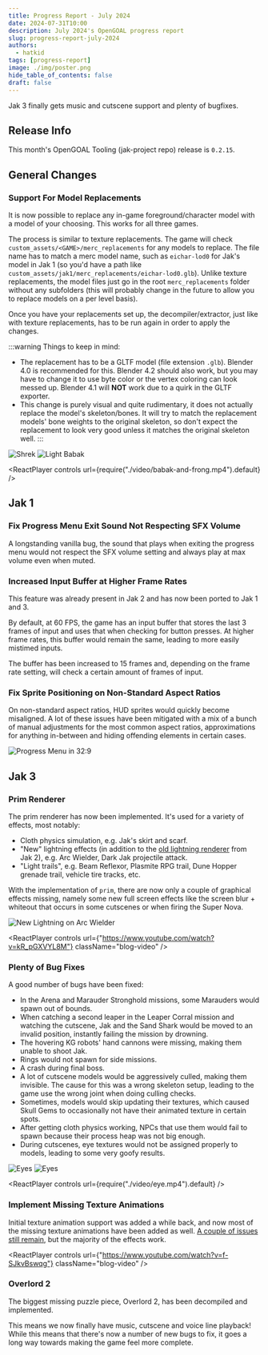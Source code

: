 ```yaml
---
title: Progress Report - July 2024
date: 2024-07-31T10:00
description: July 2024's OpenGOAL progress report
slug: progress-report-july-2024
authors:
  - hatkid
tags: [progress-report]
image: ./img/poster.png
hide_table_of_contents: false
draft: false
---
```


<head>
  <meta name="twitter:card" content="summary_large_image" />
</head>

Jak 3 finally gets music and cutscene support and plenty of bugfixes.

<!--truncate-->

## Release Info

This month's OpenGOAL Tooling (jak-project repo) release is `0.2.15`.

<div className="row markdownMarginBottom">
  <div className="col col--12">
    <LauncherDownloadLink />
  </div>
</div>

## General Changes

### Support For Model Replacements <PRLink href="https://github.com/open-goal/jak-project/pull/3597"/>

It is now possible to replace any in-game foreground/character model with a model of your choosing. This works for all three games.

The process is similar to texture replacements. The game will check `custom_assets/<GAME>/merc_replacements` for any models to replace. The file name has to match a merc model name, such as `eichar-lod0` for Jak's model in Jak 1 (so you'd have a path like `custom_assets/jak1/merc_replacements/eichar-lod0.glb`). Unlike texture replacements, the model files just go in the root `merc_replacements` folder without any subfolders (this will probably change in the future to allow you to replace models on a per level basis).

Once you have your replacements set up, the decompiler/extractor, just like with texture replacements, has to be run again in order to apply the changes.

:::warning
Things to keep in mind:

- The replacement has to be a GLTF model (file extension `.glb`). Blender 4.0 is recommended for this. Blender 4.2 should also work, but you may have to change it to use byte color or the vertex coloring can look messed up. Blender 4.1 will **NOT** work due to a quirk in the GLTF exporter.
- This change is purely visual and quite rudimentary, it does not actually replace the model's skeleton/bones. It will try to match the replacement models' bone weights to the original skeleton, so don't expect the replacement to look very good unless it matches the original skeleton well.
:::

![Shrek](img/shrexter.png)
![Light Babak](img/babak-drip.png)

<ReactPlayer controls url={require("./video/babak-and-frong.mp4").default} />

## Jak 1

### Fix Progress Menu Exit Sound Not Respecting SFX Volume <PRLink href="https://github.com/open-goal/jak-project/pull/3574"/>

A longstanding vanilla bug, the sound that plays when exiting the progress menu would not respect the SFX volume setting and always play at max volume even when muted.

### Increased Input Buffer at Higher Frame Rates <PRLink href="https://github.com/open-goal/jak-project/pull/3578"/>

This feature was already present in Jak 2 and has now been ported to Jak 1 and 3.

By default, at 60 FPS, the game has an input buffer that stores the last 3 frames of input and uses that when checking for button presses. At higher frame rates, this buffer would remain the same, leading to more easily mistimed inputs.

The buffer has been increased to 15 frames and, depending on the frame rate setting, will check a certain amount of frames of input.

### Fix Sprite Positioning on Non-Standard Aspect Ratios <PRLink href="https://github.com/open-goal/jak-project/pull/3596"/>

On non-standard aspect ratios, HUD sprites would quickly become misaligned. A lot of these issues have been mitigated with a mix of a bunch of manual adjustments for the most common aspect ratios, approximations for anything in-between and hiding offending elements in certain cases.

![Progress Menu in 32:9](img/progress-32-9.png)

## Jak 3

### Prim Renderer <PRLink href="https://github.com/open-goal/jak-project/pull/3607"/> <PRLink href="https://github.com/open-goal/jak-project/pull/3609"/>

The prim renderer has now been implemented. It's used for a variety of effects, most notably:

- Cloth physics simulation, e.g. Jak's skirt and scarf.
- "New" lightning effects (in addition to the [old lightning renderer](https://www.youtube.com/watch?v=-Sawjr8fJQ0) from Jak 2), e.g. Arc Wielder, Dark Jak projectile attack.
- "Light trails", e.g. Beam Reflexor, Plasmite RPG trail, Dune Hopper grenade trail, vehicle tire tracks, etc.

With the implementation of `prim`, there are now only a couple of graphical effects missing, namely some new full screen effects like the screen blur + whiteout that occurs in some cutscenes or when firing the Super Nova.

![New Lightning on Arc Wielder](img/poster.png)

<ReactPlayer
  controls
  url={"https://www.youtube.com/watch?v=kR_pGXVYL8M"}
  className="blog-video"
/>

### Plenty of Bug Fixes <PRLink href="https://github.com/open-goal/jak-project/pull/3581"/> <PRLink href="https://github.com/open-goal/jak-project/pull/3584"/> <PRLink href="https://github.com/open-goal/jak-project/pull/3593"/> <PRLink href="https://github.com/open-goal/jak-project/pull/3603"/> <PRLink href="https://github.com/open-goal/jak-project/pull/3606"/>

A good number of bugs have been fixed:

- In the Arena and Marauder Stronghold missions, some Marauders would spawn out of bounds.
- When catching a second leaper in the Leaper Corral mission and watching the cutscene, Jak and the Sand Shark would be moved to an invalid position, instantly failing the mission by drowning.
- The hovering KG robots' hand cannons were missing, making them unable to shoot Jak.
- Rings would not spawn for side missions.
- A crash during final boss.
- A lot of cutscene models would be aggressively culled, making them invisible. The cause for this was a wrong skeleton setup, leading to the game use the wrong joint when doing culling checks.
- Sometimes, models would skip updating their textures, which caused Skull Gems to occasionally not have their animated texture in certain spots.
- After getting cloth physics working, NPCs that use them would fail to spawn because their process heap was not big enough.
- During cutscenes, eye textures would not be assigned properly to models, leading to some very goofy results.

![Eyes](img/eye.png)
![Eyes](img/eye1.png)

<ReactPlayer controls url={require("./video/eye.mp4").default} />

### Implement Missing Texture Animations <PRLink href="https://github.com/open-goal/jak-project/pull/3577"/> <PRLink href="https://github.com/open-goal/jak-project/pull/3586"/> <PRLink href="https://github.com/open-goal/jak-project/pull/3587"/> <PRLink href="https://github.com/open-goal/jak-project/pull/3586"/> <PRLink href="https://github.com/open-goal/jak-project/pull/3611"/>

Initial texture animation support was added a while back, and now most of the missing texture animations have been added as well. [A couple of issues still remain](https://github.com/open-goal/jak-project/issues/3582), but the majority of the effects work.

<ReactPlayer
  controls
  url={"https://www.youtube.com/watch?v=f-SJkvBswqg"}
  className="blog-video"
/>

### Overlord 2 <PRLink href="https://github.com/open-goal/jak-project/pull/3567"/>

The biggest missing puzzle piece, Overlord 2, has been decompiled and implemented.

This means we now finally have music, cutscene and voice line playback! While this means that there's now a number of new bugs to fix, it goes a long way towards making the game feel more complete.
